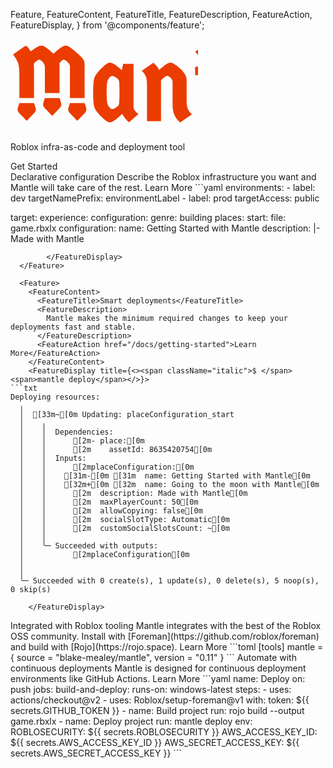   Feature,
  FeatureContent,
  FeatureTitle,
  FeatureDescription,
  FeatureAction,
  FeatureDisplay,
} from '@components/feature';

<heading className="w-full p-10 flex flex-col gap-2 items-center justify-center">
  <svg style={{ width: '464px', aspectRatio: '464 / 138', maxWidth: '100%' }}viewBox="0 0 464 138" fill="none" xmlns="http://www.w3.org/2000/svg">
    <path d="M196.844 39.87V109.57C197.524 113.537 200.187 117.05 204.834 120.11L189.534 133.2C188.06 132.18 186.247 130.367 184.094 127.76C181.94 125.153 180.127 122.49 178.654 119.77C169.247 128.95 162.674 133.54 158.934 133.54C156.214 133.54 151.794 130.537 145.674 124.53C139.667 118.523 135.927 113.65 134.454 109.91C132.98 106.17 132.244 98.1233 132.244 85.77C132.244 73.3033 132.98 65.2 134.454 61.46C135.927 57.72 139.667 52.8467 145.674 46.84C151.794 40.8333 156.214 37.83 158.934 37.83C162.9 37.83 169.304 41.91 178.144 50.07L180.184 39.87H196.844ZM173.214 65.88C172.42 64.4067 170.777 62.9333 168.284 61.46C165.904 59.8733 164.09 59.08 162.844 59.08C161.597 59.08 160.237 59.8167 158.764 61.29C157.404 62.7633 156.497 64.1233 156.044 65.37C154.57 67.41 153.834 74.21 153.834 85.77C153.834 97.2167 154.57 103.96 156.044 106C156.497 107.133 157.404 108.493 158.764 110.08C160.237 111.553 161.597 112.29 162.844 112.29C164.09 112.29 165.904 111.553 168.284 110.08C170.777 108.493 172.364 107.077 173.044 105.83C173.837 104.583 174.29 97.9533 174.404 85.94C174.404 73.9267 174.007 67.24 173.214 65.88Z" fill="#EB3C01"/>
    <path d="M240.819 131.5H218.379V72.85C218.379 67.07 217.699 62.5933 216.339 59.42C214.979 56.2467 212.826 53.47 209.879 51.09L228.579 38C232.773 41.4 235.889 45.31 237.929 49.73C246.316 41.7967 252.209 37.83 255.609 37.83C259.123 37.83 264.336 41.0033 271.249 47.35C278.276 53.5833 281.789 59.76 281.789 65.88V98.69C281.789 104.47 282.469 108.947 283.829 112.12C285.189 115.293 287.343 118.07 290.289 120.45L271.589 133.54C263.429 127.08 259.349 117.9 259.349 106V68.26C259.349 66.3333 258.329 64.35 256.289 62.31C254.249 60.1567 252.323 59.08 250.509 59.08C248.809 59.08 245.579 61.46 240.819 66.22V131.5Z" fill="#EB3C01"/>
    <path d="M326.317 57.72V95.29C326.317 100.617 328.131 105.49 331.757 109.91C335.384 114.33 340.371 117.843 346.717 120.45L328.017 133.54C321.217 130.367 315.494 126.003 310.847 120.45C306.201 114.783 303.877 108.833 303.877 102.6V57.72H295.377V44.97L303.877 42.93C303.651 37.3767 302.971 33.0133 301.837 29.84C300.704 26.5533 298.551 23.38 295.377 20.32L314.077 7.23001C322.237 13.69 326.317 22.87 326.317 34.77V39.87H345.357V57.72H326.317Z" fill="#EB3C01"/>
    <path d="M356.883 4H379.323V98.69C379.323 104.47 380.003 108.947 381.363 112.12C382.723 115.293 384.876 118.07 387.823 120.45L369.123 133.54C360.963 127.08 356.883 117.9 356.883 106V4Z" fill="#EB3C01"/>
    <path d="M459.125 85.43V91.55H417.985C417.985 98.35 418.835 103.733 420.535 107.7C421.101 109.06 422.121 110.477 423.595 111.95C425.068 113.31 426.598 113.99 428.185 113.99C429.771 113.99 431.755 112.63 434.135 109.91C436.515 107.19 438.385 103.903 439.745 100.05L457.255 112.46C454.195 118.127 449.491 123.057 443.145 127.25C436.911 131.443 431.868 133.54 428.015 133.54C424.161 133.54 418.551 130.537 411.185 124.53C403.931 118.523 399.511 113.877 397.925 110.59C396.338 107.19 395.545 98.9167 395.545 85.77C395.545 72.51 396.338 64.2367 397.925 60.95C399.511 57.55 403.931 52.8467 411.185 46.84C418.551 40.8333 423.935 37.83 427.335 37.83C430.735 37.83 436.061 40.8333 443.315 46.84C450.681 52.8467 455.158 57.55 456.745 60.95C458.331 64.2367 459.125 72.3967 459.125 85.43ZM435.495 64.18C434.701 62.5933 433.398 61.0633 431.585 59.59C429.885 58.1167 428.241 57.38 426.655 57.38C425.181 57.38 423.481 58.91 421.555 61.97C419.628 64.9167 418.438 69.3933 417.985 75.4H437.365C437.025 69.3933 436.401 65.6533 435.495 64.18Z" fill="#EB3C01"/>
    <path d="M55 86.46V44.97C55 43.0433 54.6033 41.4566 53.81 40.21C53.13 38.85 51.94 37.32 50.24 35.62C48.54 33.92 47.18 33.07 46.16 33.07C43.8933 33.07 40.89 35.3366 37.15 39.87C37.49 42.7033 37.66 45.7066 37.66 48.88V94.46H14.2V58.74C14.2 49.1066 13.52 42.3633 12.16 38.51C10.9133 34.6566 8.19333 30.0666 4 24.74L24.4 10.46C28.0267 13.0666 30.6333 16.1833 32.22 19.81C40.38 13.5766 46.16 10.46 49.56 10.46C52.96 10.46 59.3633 14.8233 68.77 23.55C78.1767 14.8233 84.8067 10.46 88.66 10.46C91.4933 10.46 96.31 13.4633 103.11 19.47C110.023 25.3633 114.33 29.5566 116.03 32.05C117.73 34.43 118.58 37.6033 118.58 41.57V94.46H95.12V44.97C95.12 42.8166 94.7233 41.1733 93.93 40.04C93.1367 38.7933 91.7767 37.32 89.85 35.62C88.0367 33.92 86.3933 33.07 84.92 33.07C83.56 33.07 81.35 34.94 78.29 38.68C78.4033 39.2466 78.46 40.21 78.46 41.57V86.46H55Z" fill="#EB3C01"/>
    <path d="M14.2 102.46H37.66L40.138 109.894C41.0744 112.703 40.3823 115.8 38.3388 117.944L26.6538 130.201C26.2598 130.614 25.6002 130.614 25.2062 130.201L13.5212 117.944C11.4777 115.8 10.7856 112.703 11.7221 109.894L14.2 102.46Z" fill="#EB3C01"/>
    <path d="M55 94.46H78.46L80.9379 101.894C81.8744 104.703 81.1822 107.8 79.1388 109.944L67.4538 122.201C67.0597 122.614 66.4002 122.614 66.0062 122.201L54.3212 109.944C52.2777 107.8 51.5855 104.703 52.522 101.894L55 94.46Z" fill="#EB3C01"/>
    <path d="M95.12 102.46H118.58L121.058 109.894C121.994 112.703 121.302 115.8 119.259 117.944L107.574 130.201C107.18 130.614 106.52 130.614 106.126 130.201L94.4412 117.944C92.3977 115.8 91.7056 112.703 92.6421 109.894L95.12 102.46Z" fill="#EB3C01"/>
  </svg>
  <p className="text-xl sm:text-2xl font-medium text-center">Roblox infra-as-code and deployment tool</p>
  <FeatureAction href="/docs/getting-started">Get Started</FeatureAction>
</heading>

<div className="max-w-[90rem] mx-auto pl-[max(env(safe-area-inset-left),1.5rem)] pr-[max(env(safe-area-inset-right),1.5rem)]">
  <Feature reverse>
    <FeatureContent>
      <FeatureTitle>Declarative configuration</FeatureTitle>
      <FeatureDescription>
        Describe the Roblox infrastructure you want and Mantle will take care of
        the rest.
      </FeatureDescription>
      <FeatureAction href="/docs/configuration">Learn More</FeatureAction>
    </FeatureContent>
    <FeatureDisplay title="mantle.yml">
```yaml
environments:
  - label: dev
    targetNamePrefix: environmentLabel
  - label: prod
    targetAccess: public

target:
  experience:
    configuration:
      genre: building
    places:
      start:
        file: game.rbxlx
        configuration:
          name: Getting Started with Mantle
          description: |-
            Made with Mantle
```
        </FeatureDisplay>
  </Feature>

  <Feature>
    <FeatureContent>
      <FeatureTitle>Smart deployments</FeatureTitle>
      <FeatureDescription>
        Mantle makes the minimum required changes to keep your deployments fast and stable.
      </FeatureDescription>
      <FeatureAction href="/docs/getting-started">Learn More</FeatureAction>
    </FeatureContent>
    <FeatureDisplay title={<><span className="italic">$ </span><span>mantle deploy</span></>}>
```txt
Deploying resources:
  ╷
  │  [33m~[0m Updating: placeConfiguration_start
  │    ╷
  │    │  Dependencies:
  │    │      [2m- place:[0m
  │    │      [2m    assetId: 8635420754[0m
  │    │  Inputs:
  │    │      [2mplaceConfiguration:[0m
  │    │    [31m-[0m [31m  name: Getting Started with Mantle[0m
  │    │    [32m+[0m [32m  name: Going to the moon with Mantle[0m
  │    │      [2m  description: Made with Mantle[0m
  │    │      [2m  maxPlayerCount: 50[0m
  │    │      [2m  allowCopying: false[0m
  │    │      [2m  socialSlotType: Automatic[0m
  │    │      [2m  customSocialSlotsCount: ~[0m
  │    │  
  │    ╰─ Succeeded with outputs:
  │           [2mplaceConfiguration[0m
  │  
  │  
  ╰─ Succeeded with 0 create(s), 1 update(s), 0 delete(s), 5 noop(s), 0 skip(s)
```
        </FeatureDisplay>
  </Feature>

  <Feature reverse>
    <FeatureContent>
      <FeatureTitle>Integrated with Roblox tooling</FeatureTitle>
      <FeatureDescription>
        Mantle integrates with the best of the Roblox OSS community. Install with
        [Foreman](https://github.com/roblox/foreman) and build with [Rojo](https://rojo.space).
      </FeatureDescription>
      <FeatureAction href="/docs/installation">Learn More</FeatureAction>
    </FeatureContent>
    <FeatureDisplay title="foreman.toml">
```toml
[tools]
mantle = { source = "blake-mealey/mantle", version = "0.11" }
```
    </FeatureDisplay>
  </Feature>

  <Feature>
    <FeatureContent>
      <FeatureTitle>Automate with continuous deployments</FeatureTitle>
      <FeatureDescription>
        Mantle is designed for continuous deployment environments like GitHub Actions.
      </FeatureDescription>
      <FeatureAction href="/docs/continuous-deployment">Learn More</FeatureAction>
    </FeatureContent>
    <FeatureDisplay title=".github/workflows/deploy.yml">
```yaml
name: Deploy
on: push
jobs:
  build-and-deploy:
    runs-on: windows-latest
    steps:
      - uses: actions/checkout@v2
      - uses: Roblox/setup-foreman@v1
        with:
          token: ${{ secrets.GITHUB_TOKEN }}
      - name: Build project
        run: rojo build --output game.rbxlx
      - name: Deploy project
        run: mantle deploy
        env:
          ROBLOSECURITY: ${{ secrets.ROBLOSECURITY }}
          AWS_ACCESS_KEY_ID: ${{ secrets.AWS_ACCESS_KEY_ID }}
          AWS_SECRET_ACCESS_KEY: ${{ secrets.AWS_SECRET_ACCESS_KEY }}
```
        </FeatureDisplay>
  </Feature>
</div>
